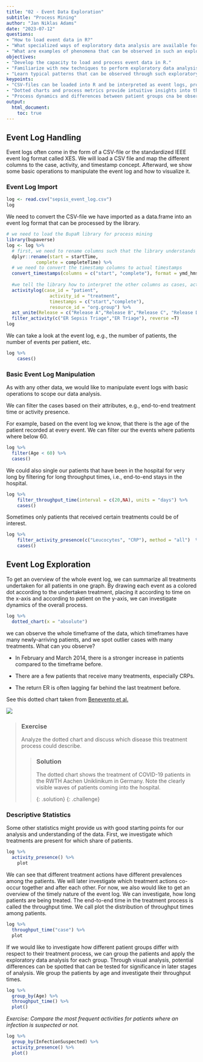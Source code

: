 ```yaml
---
title: "02 - Event Data Exploration"
subtitle: "Process Mining"
author: "Jan Niklas Adams"
date: "2023-07-12"
questions:
- "How to load event data in R?"
- "What specialized ways of exploratory data analysis are available for event data?"
- "What are examples of phenomena that can be observed in such an exploratory analysis?"
objectives:
- "Develop the capacity to load and process event data in R."
- "Familiarize with new techniques to perform exploratory data analysis for event data."
- "Learn typical patterns that can be observed through such exploratory analysis."
keypoints:
- "CSV-files can be loaded into R and be interpreted as event logs, provided the semantical information."
- "Dotted charts and process metrics provide intuitive insights into the data."
- "Process dynamics and differences between patient groups cna be observed through the new means of exploratory data analysis."
output: 
  html_document:
    toc: true
---
```


## Event Log Handling

Event logs often come in the form of a CSV-file or the standardized IEEE event log format called XES. We will load a CSV file and map the different columns to the case, activity, and timestamp concept. Afterward, we show some basic operations to manipulate the event log and how to visualize it.

### Event Log Import

```r
log <- read.csv("sepsis_event_log.csv")
log
```

We need to convert the CSV-file we have imported as a data.frame into an event log format that can be processed by the library.

```r
# we need to load the BupaR library for process mining
library(bupaverse)
log <- log %>%
  # first, we need to rename columns such that the library understands which information is contained in them
  dplyr::rename(start = startTime, 
           complete = completeTime) %>%
  # we need to convert the timestamp columns to actual timestamps
  convert_timestamps(columns = c("start", "complete"), format = ymd_hms) %>%
  
  #we tell the library how to interpret the other columns as cases, activities, timestamps, and resources. The specific type of event log is called "activity log" for this library
  activitylog(case_id = "patient",
                activity_id = "treatment",
                timestamps = c("start","complete"),
                resource_id = "org.group") %>%
  act_unite(Release = c("Release A","Release B","Release C", "Release D", "Release E")) %>%
  filter_activity(c("ER Sepsis Triage","ER Triage"), reverse =T)
log      
```

We can take a look at the event log, e.g., the number of patients, the number of events per patient, etc.

```r
log %>%
    cases()
```

### Basic Event Log Manipulation

As with any other data, we would like to manipulate event logs with basic operations to scope our data analysis.

We can filter the cases based on their attributes, e.g., end-to-end treatment time or activity presence.

For example, based on the event log we know, that there is the age of the patient recorded at every event. We can filter our the events where patients where below 60.

```r
log %>%
  filter(Age < 60) %>%
  cases()
```

We could also single our patients that have been in the hospital for very long by filtering for long throughput times, i.e., end-to-end stays in the hospital.

```r
log %>%
    filter_throughput_time(interval = c(20,NA), units = "days") %>%
    cases()
```

Sometimes only patients that received certain treatments could be of interest.

```r
log %>%
    filter_activity_presence(c("Leucocytes", "CRP"), method = "all")  %>%
    cases()
```

## Event Log Exploration

To get an overview of the whole event log, we can summarize all treatments undertaken for all patients in one graph. By drawing each event as a colored dot according to the undertaken treatment, placing it according to time on the x-axis and according to patient on the y-axis, we can investigate dynamics of the overall process.

```r
log %>%
  dotted_chart(x = "absolute")
```

we can observe the whole timeframe of the data, which timeframes have many newly-arriving patients, and we spot outlier cases with many treatments. What can you observe?

-   In February and March 2014, there is a stronger increase in patients compared to the timeframe before.

-   There are a few patients that receive many treatments, especially CRPs.

-   The return ER is often lagging far behind the last treatment before.

See this dotted chart taken from [Benevento et al.](https://arxiv.org/pdf/2209.10897.pdf)

![](./dotted_chart.png)

> ### Exercise
>
> Analyze the dotted chart and discuss which disease this treatment process could describe.
>
> > ### Solution
> >
> > The dotted chart shows the treatment of COVID-19 patients in the RWTH Aachen Uniklinikum in Germany. Note the clearly visible waves of patients coming into the hospital.
> >
> > {: .solution} {: .challenge}

### Descriptive Statistics

Some other statistics might provide us with good starting points for our analysis and understanding of the data. First, we investigate which treatments are present for which share of patients.

```r
log %>%
  activity_presence() %>%
    plot
```

We can see that different treatment actions have different prevalences among the patients. We will later investigate which treatment actions co-occur together and after each other. For now, we also would like to get an overview of the timely nature of the event log. We can investigate, how long patients are being treated. The end-to-end time in the treatment process is called the throughput time. We call plot the distribution of throughput times among patients.

```r
log %>%
  throughput_time("case") %>%
  plot
```

If we would like to investigate how different patient groups differ with respect to their treatment process, we can group the patients and apply the exploratory data analysis for each group. Through visual analysis, potential differences can be spotted that can be tested for significance in later stages of analysis. We group the patients by age and investigate their throughput times.

```r
log %>%
  group_by(Age) %>%
  throughput_time() %>%
  plot()
```

*Exercise: Compare the most frequent activities for patients where an infection is suspected or not.*

```r
log %>%
  group_by(InfectionSuspected) %>%
  activity_presence() %>%
  plot()
```
